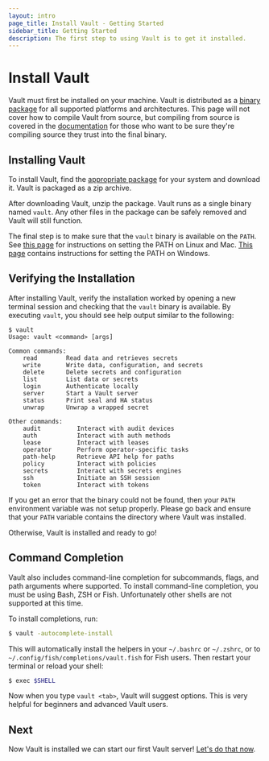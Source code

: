 ```yaml
---
layout: intro
page_title: Install Vault - Getting Started
sidebar_title: Getting Started
description: The first step to using Vault is to get it installed.
---
```


# Install Vault

Vault must first be installed on your machine. Vault is distributed as
a [binary package](/downloads) for all supported platforms and
architectures. This page will not cover how to compile Vault from source,
but compiling from source is covered in the [documentation](/docs/install)
for those who want to be sure they're compiling source they trust into
the final binary.

## Installing Vault

To install Vault, find the [appropriate package](/downloads) for
your system and download it. Vault is packaged as a zip archive.

After downloading Vault, unzip the package. Vault runs as a single binary
named `vault`. Any other files in the package can be safely removed and
Vault will still function.

The final step is to make sure that the `vault` binary is available on the `PATH`.
See [this page](https://stackoverflow.com/questions/14637979/how-to-permanently-set-path-on-linux)
for instructions on setting the PATH on Linux and Mac.
[This page](https://stackoverflow.com/questions/1618280/where-can-i-set-path-to-make-exe-on-windows)
contains instructions for setting the PATH on Windows.

## Verifying the Installation

After installing Vault, verify the installation worked by opening a new
terminal session and checking that the `vault` binary is available. By executing
`vault`, you should see help output similar to the following:

```text
$ vault
Usage: vault <command> [args]

Common commands:
    read        Read data and retrieves secrets
    write       Write data, configuration, and secrets
    delete      Delete secrets and configuration
    list        List data or secrets
    login       Authenticate locally
    server      Start a Vault server
    status      Print seal and HA status
    unwrap      Unwrap a wrapped secret

Other commands:
    audit          Interact with audit devices
    auth           Interact with auth methods
    lease          Interact with leases
    operator       Perform operator-specific tasks
    path-help      Retrieve API help for paths
    policy         Interact with policies
    secrets        Interact with secrets engines
    ssh            Initiate an SSH session
    token          Interact with tokens
```

If you get an error that the binary could not be found, then your `PATH`
environment variable was not setup properly. Please go back and ensure that your
`PATH` variable contains the directory where Vault was installed.

Otherwise, Vault is installed and ready to go!

## Command Completion

Vault also includes command-line completion for subcommands, flags, and path
arguments where supported. To install command-line completion, you must be using
Bash, ZSH or Fish. Unfortunately other shells are not supported at this time.

To install completions, run:

```sh
$ vault -autocomplete-install
```

This will automatically install the helpers in your `~/.bashrc` or `~/.zshrc`, or to
`~/.config/fish/completions/vault.fish` for Fish users. Then restart your terminal
or reload your shell:

```sh
$ exec $SHELL
```

Now when you type `vault <tab>`, Vault will suggest options. This is very
helpful for beginners and advanced Vault users.

## Next

Now Vault is installed we can start our first Vault server! [Let's do
that now](/intro/getting-started/dev-server).
